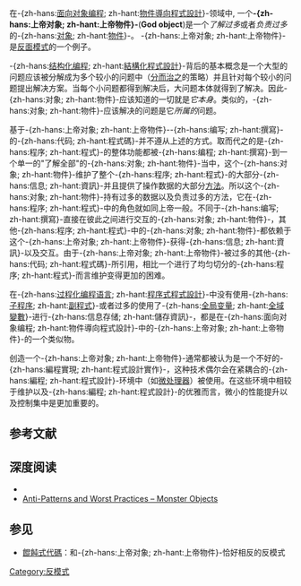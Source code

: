 在-{zh-hans:[[面向对象编程|面向对象编程]]; zh-hant:[[物件導向程式設計|物件導向程式設計]]}-领域中, 一个'''-{zh-hans:上帝对象; zh-hant:上帝物件}-'''('''God object''')是一个''了解过多''或者''负责过多''的-{zh-hans:[[对象_(计算机科学)|对象]]; zh-hant:[[物件_(電腦科學)|物件]]}-。 -{zh-hans:上帝对象; zh-hant:上帝物件}-是[[反面模式|反面模式]]的一个例子。

-{zh-hans:[[结构化编程|结构化编程]]; zh-hant:[[結構化程式設計|結構化程式設計]]}-背后的基本概念是一个大型的问题应该被分解成为多个较小的问题中（[[分治算法|分而治之]]的策略）并且针对每个较小的问题提出解决方案。当每个小问题都得到解决后，大问题本体就得到了解决。因此-{zh-hans:对象; zh-hant:物件}-应该知道的一切就是''它本身''。类似的，-{zh-hans:对象; zh-hant:物件}-应该解决的问题是它''所属的''问题。

基于-{zh-hans:上帝对象; zh-hant:上帝物件}--{zh-hans:编写; zh-hant:撰寫}-的-{zh-hans:代码; zh-hant:程式碼}-并不遵从上述的方式。取而代之的是-{zh-hans:程序; zh-hant:程式}-的整体功能都被-{zh-hans:编程; zh-hant:撰寫}-到一个单一的"了解全部"的-{zh-hans:对象; zh-hant:物件}-当中，这个-{zh-hans:对象; zh-hant:物件}-维护了整个-{zh-hans:程序; zh-hant:程式}-的大部分-{zh-hans:信息; zh-hant:資訊}-并且提供了操作数据的大部分[[方法|方法]]。所以这个-{zh-hans:对象; zh-hant:物件}-持有过多的数据以及负责过多的方法，它在-{zh-hans:程序; zh-hant:程式}-中的角色就如同上帝一般。不同于-{zh-hans:编写; zh-hant:撰寫}-直接在彼此之间进行交互的-{zh-hans:对象; zh-hant:物件}-，其他-{zh-hans:程序; zh-hant:程式}-中的-{zh-hans:对象; zh-hant:物件}-都依赖于这个-{zh-hans:上帝对象; zh-hant:上帝物件}-获得-{zh-hans:信息; zh-hant:資訊}-以及交互。由于-{zh-hans:上帝对象; zh-hant:上帝物件}-被过多的其他-{zh-hans:代码; zh-hant:程式碼}-所引用，相比一个进行了均匀切分的-{zh-hans:程序; zh-hant:程式}-而言维护变得更加的困难。

在-{zh-hans:[[过程化编程|过程化编程语言]]; zh-hant:[[程序式程式設計|程序式程式設計]]}-中没有使用-{zh-hans:[[子程序|子程序]]; zh-hant:[[次程式|副程式]]}-或者过多的使用了-{zh-hans:[[全局变量|全局变量]]; zh-hant:[[全域變數|全域變數]]}-进行-{zh-hans:信息存储; zh-hant:儲存資訊}-，都是在-{zh-hans:面向对象编程; zh-hant:物件導向程式設計}-中的-{zh-hans:上帝对象; zh-hant:上帝物件}-的一个类似物。

创造一个-{zh-hans:上帝对象; zh-hant:上帝物件}-通常都被认为是一个不好的-{zh-hans:編程實現; zh-hant:程式設計實作}-，这种技术偶尔会在紧耦合的-{zh-hans:編程; zh-hant:程式設計}-环境中（如[[微处理器|微处理器]]）被使用。在这些环境中相较于维护以及-{zh-hans:編程; zh-hant:程式設計}-的优雅而言，微小的性能提升以及控制集中是更加重要的。

== 参考文献 ==
{{Reflist|2}}

==深度阅读==
*{{cite book |last=Riel |first=Arthur J. |title=Object-Oriented Design Heuristics |url=https://archive.org/details/objectorientedde0000riel |year=1996 |publisher=Addison-Wesley |location=Boston, MA |isbn=020163385X |chapter=Chapter 3: Topologies of Action-Oriented Vs. Object-Oriented Applications |quote=3.2: Do not create god classes/objects in your system. Be very suspicious of an abstraction whose name contains Driver, Manager, System, or Subsystem.}} 
*[http://www.lostechies.com/blogs/chrismissal/archive/2009/05/28/anti-patterns-and-worst-practices-monster-objects.aspx Anti-Patterns and Worst Practices – Monster Objects] {{Wayback|url=http://www.lostechies.com/blogs/chrismissal/archive/2009/05/28/anti-patterns-and-worst-practices-monster-objects.aspx |date=20210224215337 }}

==参见==
*[[餛飩式代碼|餛飩式代碼]]：和-{zh-hans:上帝对象; zh-hant:上帝物件}-恰好相反的反模式

[[Category:反模式|Category:反模式]]